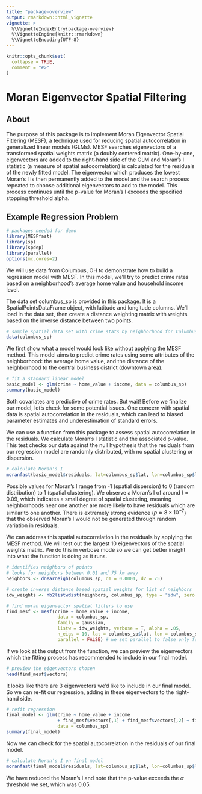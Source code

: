 ```yaml
---
title: "package-overview"
output: rmarkdown::html_vignette
vignette: >
  %\VignetteIndexEntry{package-overview}
  %\VignetteEngine{knitr::rmarkdown}
  %\VignetteEncoding{UTF-8}
---
```


```r
knitr::opts_chunk$set(
  collapse = TRUE,
  comment = "#>"
)
```



# Moran Eigenvector Spatial Filtering

## About

The purpose of this package is to implement Moran Eigenvector Spatial Fitlering (MESF),
a technique used for reducing spatial autocorrelation in generalized linear models (GLMs). 
MESF searches eigenvectors of a transformed spatial weights matrix (a doubly 
centered matrix). One-by-one, eigenvectors are added to the right-hand side of the 
GLM and Moran's I statistic (a measure of spatial autocorrelation) is calculated 
for the residuals of the newly fitted model. The eigenvector which produces the 
lowest Moran's I is then permanently added to the model and the search process 
repeated to choose additional eigenvectors to add to the model. This process continues 
until the p-value for Moran's I exceeds the specified stopping threshold alpha.


## Example Regression Problem

```r

# packages needed for demo
library(MESFfast)
library(sp)
library(spdep)
library(parallel)
options(mc.cores=2)
```

We will use data from Columbus, OH to demonstrate how to build a regression model
with MESF. In this model, we'll try to predict crime rates based on a neighborhood's
average home value and household income level.

The data set columbus_sp is provided in this package. It is a SpatialPointsDataFrame 
object, with latitude and longitude columns. We'll load in the data set, then
create a distance weighting matrix with weights based on the inverse distance
between two points.

```r

# sample spatial data set with crime stats by neighborhood for Columbus, OH
data(columbus_sp)
```

We first show what a model would look like without applying the MESF method. This
model aims to predict crime rates using some attributes of the neighborhood: the
average home value, and the distance of the neighborhood to the central business 
district (downtown area). 

```r

# fit a standard linear model
basic_model <- glm(crime ~ home_value + income, data = columbus_sp)
summary(basic_model)
```
Both covariates are predictive of crime rates. But wait! Before we finalize our
model, let's check for some potential issues. One concern with spatial data
is spatial autocorrelation in the residuals, which can lead to biased parameter
estimates and underestimation of standard errors.

We can use a function from this package to assess spatial autocorrelation in the
residuals. We calculate Moran's I statistic and the associated p-value. This test
checks our data against the null hypothesis that the residuals from our regression
model are randomly distributed, with no spatial clustering or dispersion.

```r

# calculate Moran's I
moranfast(basic_model$residuals, lat=columbus_sp$lat, lon=columbus_sp$lon)
```
Possible values for Moran's I range from -1 (spatial dispersion) to 0 (random 
distribution) to 1 (spatial clustering). We observe a Moran's I of around 
$I=0.09$, which indicates a small degree of spatial clustering, meaning
neighborhoods near one another are more likely to have residuals which are 
similar to one another. There is extremely strong evidence 
($p \approx 8\times10^{-7}$) that the observed Moran's I would not be generated
through random variation in residuals.

We can address this spatial autocorrelation in the residuals by applying the
MESF method. We will test out the largest 10 eigenvectors of the spatial weights
matrix. We do this in verbose mode so we can get better insight into what the
function is doing as it runs.

```r

# identifies neighbors of points
# looks for neighbors between 0.01 and 75 km away
neighbors <- dnearneigh(columbus_sp, d1 = 0.0001, d2 = 75) 

# create inverse distance based spatial weights for list of neighbors
idw_weights <- nb2listwdist(neighbors, columbus_sp, type = "idw", zero.policy=TRUE, style="W")

# find moran eigenvector spatial filters to use
find_mesf <- mesf(crime ~ home_value + income,
                   data = columbus_sp,
                   family = gaussian,
                   listw = idw_weights, verbose = T, alpha = .05,
                   n_eigs = 10, lat = columbus_sp$lat, lon = columbus_sp$lon,
                   parallel = FALSE) # we set parallel to false only for the purposes of the vignette
```

If we look at the output from the function, we can preview the eigenvectors which
the fitting process has recommended to include in our final model.

```r

# preview the eigenvectors chosen
head(find_mesf$vectors)
```
It looks like there are 3 eigenvectors we'd like to include in our final model.
So we can re-fit our regression, adding in these eigenvectors to the right-hand
side. 

```r

# refit regression
final_model <- glm(crime ~ home_value + income 
                   + find_mesf$vectors[,1] + find_mesf$vectors[,2] + find_mesf$vectors[,3],
                   data = columbus_sp)
summary(final_model)
```
Now we can check for the spatial autocorrelation in the residuals of our final model.

```r

# calculate Moran's I on final model
moranfast(final_model$residuals, lat=columbus_sp$lat, lon=columbus_sp$lon)
```
We have reduced the Moran's I and note that the p-value exceeds the $\alpha$ threshold
we set, which was 0.05.

